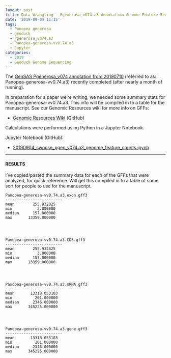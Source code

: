 ```yaml
---
layout: post
title: Data Wrangling - Pgenerosa_v074.a3 Annotation Genome Feature Sequence Lengths
date: '2019-09-04 15:15'
tags:
  - Panopea generosa
  - geoduck
  - Pgenerosa_v074.a3
  - Panopea-generosa-vv0.74.a3
  - Jupyter
categories:
  - 2019
  - Geoduck Genome Sequencing
---
```

The [GenSAS Pgenerosa_v074 annotation from 20190710](https://robertslab.github.io/sams-notebook/2019/07/10/Genome-Annotation-Pgenerosa_v074-Using-GenSAS.html) (referred to as: Panopea-generosa-vv0.74.a3) recently completed (after nearly a month of running).

In preparation for a paper we're writing, we needed some summary stats for Panopea-generosa-vv0.74.a3. This info will be compiled in to a table for the manuscript. See our Genomic Resources wiki for more info on GFFs:

- [Genomic Resources Wiki](https://github.com/RobertsLab/resources/wiki/Genomic-Resources) (GitHub)

Calculations were performed using Python in a Jupyter Notebook.

Jupyter Notebook (GitHub):

 - [20190904_swoose_pgen_v074.a3_genome_feature_counts.ipynb](https://github.com/RobertsLab/code/blob/master/notebooks/sam/20190904_swoose_pgen_v074.a3_genome_feature_counts.ipynb)

---

#### RESULTS

I've copied/pasted the summary data for each of the GFFs that were analyzed, for quick reference. Will get this compiled in to a table of some sort for people to use for the manuscript.

```
Panopea-generosa-vv0.74.a3.exon.gff3
-------------------------
mean        255.932825
min           3.000000
median      157.000000
max       13359.000000




Panopea-generosa-vv0.74.a3.CDS.gff3
-------------------------
mean        255.932825
min           3.000000
median      157.000000
max       13359.000000




Panopea-generosa-vv0.74.a3.mRNA.gff3
-------------------------
mean       13318.053183
min          201.000000
median      2346.000000
max       345225.000000




Panopea-generosa-vv0.74.a3.gene.gff3
-------------------------
mean       13318.053183
min          201.000000
median      2346.000000
max       345225.000000

```
